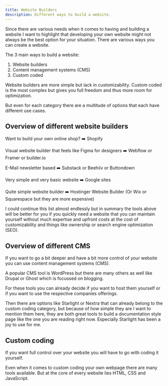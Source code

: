 ```yaml
---
title: Website Builders
description: Different ways to build a website.
---
```


Since there are various needs when it comes to having and building a website I want to highlight that developing your own website might not always be the best option for your situation. There are various ways you can create a website.

The 3 main ways to build a website:

1. Website builders
2. Content management systems (CMS)
3. Custom coded

Website builders are more simple but lack in customizability. Custom coded is the most complex but gives you full freedom and thus more room for optimization.

But even for each category there are a multitude of options that each have different use cases.

## Overview of different website builders

Want to build your own online shop? ➡️ Shopify

Visual website builder that feels like Figma for designers ➡️ Webflow or Framer or builder.io

E-Mail newsletter based ➡️ Substack or Beehiiv or Buttondown

Very simple and very basic website ➡️ Google sites

Quite simple website builder ➡️ Hostinger Website Builder (Or Wix or Squarespace but they are more expensive)

I could continue this list almost endlessly but in summary the tools above will be better for you if you quickly need a website that you can maintain yourself without much expertise and upfront costs at the cost of customizability and things like ownership or search engine optimization (SEO).

## Overview of different CMS

If you want to go a bit deeper and have a bit more control of your website you can use content management systems (CMS).

A popular CMS tool is WordPress but there are many others as well like Drupal or Ghost which is focussed on blogging.

For these tools you can already decide if you want to host them yourself or if you want to use the respective companies offerings.

Then there are options like Starlight or Nextra that can already belong to the custom coding category, but because of how simple they are I want to mention them here, they are both great tools to build a documentation style page like the one you are reading right now. Especially Starlight has been a joy to use for me.

## Custom coding

If you want full control over your website you will have to go with coding it yourself. 

Even when it comes to custom coding your own webpage there are many tools available. But at the core of every website lies HTML, CSS and JavaScript.
